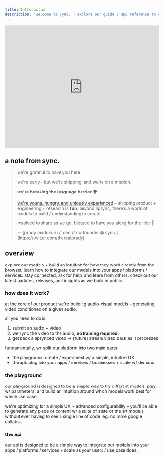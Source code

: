 ```yaml
---
title: Introduction
description: 'welcome to sync. 🚀 explore our guide / api reference to get the most out of our models + apis.'
---
```


<iframe width="100%" height="400" src="https://www.youtube.com/embed/-5ftITKBapY?si=fSO-i7llw90fBPet" title="YouTube video player" frameborder="0" allow="accelerometer; autoplay; clipboard-write; encrypted-media; gyroscope; picture-in-picture; web-share" allowfullscreen></iframe>


## a note from sync.
> we're grateful to have you here.
>
> we're early - but we're shipping, and we're on a mission.
>
> **we're breaking the language barrier 🌍.**
>
> [we're young, hungry, and uniquely experienced](https://www.loom.com/share/42b332287f3d473196d1a0929099e3ea?sid=22953a8c-226b-4d84-b28a-d91e7c771459) – shipping product + engineering + research is **fun**.
> beyond lipsync, there's a world of models to build / understanding to create.
>
> resolved to share as we go. blessed to have you along for the ride 🚀
> <div style={{ marginTop: '20px', fontWeight: 'bold', fontSize: '0.9em', opacity: 0.8 }}>
>   — [prady modukuru // ceo // co-founder @ sync.](https://twitter.com/therealprady)
> </div>


## overview
<CardGroup cols={2} rows={2}>
  <Card
    title="playground"
    icon="screwdriver-wrench"
    href="https://app.synclabs.so/"
  >
    explore our models + build an intuition for how they work directly from the browser.
  </Card>
  <Card
    title="api reference"
    icon="image"
    href="/api-reference"
  >
    learn how to integrate our models into your apps / platforms / services.
  </Card>
  <Card
    title="community"
    icon="image"
    href="https://syncbetatesters.slack.com/ssb/redirect#/shared-invite/email"
  >
    stay connected, ask for help, and learn from others.
  </Card>
  <Card
    title="changelog"
    icon="image"
    href="https://www.youtube.com/playlist?list=PLX8i0P_zBTmdSCgh6Tk1Ahs5nuK6iXFzw"
  >
    check out our latest updates, releases, and insights as we build in public.
  </Card>
</CardGroup>


### how does it work?

at the core of our product we're building audio-visual models – 
generating video conditioned on a given audio.

all you need to do is:
1. submit an audio + video
2. we sync the video to the audio, **no training required**.
3. get back a lipsynced video → [future] stream video back as it processes

fundamentally, we split our platform into two main parts:
- the playground: create / experiment w/ a simple, intuitive UX
- the api: plug into your apps / services / businesses + scale w/ demand

### the playground
our playground is designed to be a simple way to try different models, play w/ parameters,
and build an intuition around which models work best for which use case.

we're optimizing for a simple UX + advanced configurability – you'll be able to generate
any piece of content w/ a suite of state of the art models
without ever having to see a single line of code (eg. no more google collabs).


### the api
our api is designed to be a simple way to integrate our models into your apps / platforms / services + scale
as your users / use case does.
